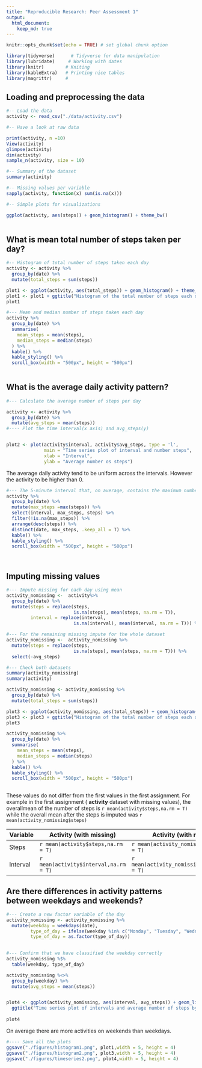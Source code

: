 ```yaml
---
title: "Reproducible Research: Peer Assessment 1"
output: 
  html_document:
    keep_md: true
---
```



```r
knitr::opts_chunk$set(echo = TRUE) # set global chunk option
```


```r
library(tidyverse)      # Tidyverse for data manipulation
library(lubridate)     # Working with dates
library(knitr)        # Kniting
library(kableExtra)   # Printing nice tables
library(magrittr)     # 
```




## Loading and preprocessing the data

```r

#-- Load the data
activity <- read_csv("./data/activity.csv")

```


```r
#-- Have a look at raw data

print(activity, n =10)
View(activity)
glimpse(activity)   
dim(activity)
sample_n(activity, size = 10)

#-- Summary of the dataset
summary(activity)

#-- Missing values per variable 
sapply(activity, function(x) sum(is.na(x)))

#-- Simple plots for visualizations 

ggplot(activity, aes(steps)) + geom_histogram() + theme_bw()
  

```



## What is mean total number of steps taken per day?


```r
#-- Histogram of total number of steps taken each day
activity <- activity %>% 
  group_by(date) %>% 
  mutate(total_steps = sum(steps))

plot1 <- ggplot(activity, aes(total_steps)) + geom_histogram() + theme_bw()
plot1 <- plot1 + ggtitle("Histogram of the total number of steps each day") + xlab("Total number of steps") + ylab("Count")
plot1
```


```r
#--- Mean and median number of steps taken each day
activity %>% 
  group_by(date) %>% 
  summarise(
    mean_steps = mean(steps),
    median_steps = median(steps)
  ) %>% 
  kable() %>% 
  kable_styling() %>% 
  scroll_box(width = "500px", height = "500px")
 

```


## What is the average daily activity pattern?


```r
#--- Calculate the average number of steps per day

activity <- activity %>% 
  group_by(date) %>% 
  mutate(avg_steps = mean(steps))
#---- Plot the time interval(x axis) and avg_steps(y)


plot2 <- plot(activity$interval, activity$avg_steps, type = 'l',
              main = "Time series plot of interval and number steps",
              xlab = "Interval",
              ylab = "Average number os steps")


```
The average daily activity tend to be uniform across the intervals. However the activity to be higher than 0. 

```r
#--- The 5-minute interval that, on average, contains the maximum number of steps
activity %>% 
  group_by(date) %>% 
  mutate(max_steps =max(steps)) %>% 
  select(interval, max_steps, steps) %>% 
  filter(!is.na(max_steps)) %>% 
  arrange(desc(steps)) %>% 
  distinct(date, max_steps, .keep_all = T) %>% 
  kable() %>% 
  kable_styling() %>% 
  scroll_box(width = "500px", height = "500px")

  
```



## Imputing missing values

```r

#--- Impute missing for each day using mean 
activity_nomissing <-  activity%>% 
  group_by(date) %>% 
  mutate(steps = replace(steps,
                         is.na(steps), mean(steps, na.rm = T)),
         interval = replace(interval,
                         is.na(interval), mean(interval, na.rm = T))) %>% ungroup()

#--- For the remaining missing impute for the whole dataset
activity_nomissing <-  activity_nomissing %>% 
  mutate(steps = replace(steps,
                         is.na(steps), mean(steps, na.rm = T))) %>% 
  select(-avg_steps)

#--- Check both datasets
summary(activity_nomissing)
summary(activity)
```


```r
activity_nomissing <- activity_nomissing %>% 
  group_by(date) %>% 
  mutate(total_steps = sum(steps))

plot3 <- ggplot(activity_nomissing, aes(total_steps)) + geom_histogram() + theme_bw()
plot3 <- plot3 + ggtitle("Histogram of the total number of steps each day") + xlab("Total number of steps") + ylab("Count")
plot3

```


```r
activity_nomissing %>% 
  group_by(date) %>% 
  summarise(
    mean_steps = mean(steps),
    median_steps = median(steps)
  ) %>% 
  kable() %>% 
  kable_styling() %>% 
  scroll_box(width = "500px", height = "500px")
 

```

These values do not differ from the first values in the first assignment. For example in the first assignment ( __activity__ dataset with missing values), the overallmean of the number of steps is `r mean(activity$steps,na.rm = T)` while the overall mean after the steps is imputed was `r mean(activity_nomissing$steps)`

| Variable |Activity (with missing) | Activity (with no missing) |
|----------|------------------------|----------------------------|
|   Steps  | `r mean(activity$steps,na.rm = T)` | `r mean(activity_nomissing$steps,na.rm = T)`|
|   Interval  | `r mean(activity$interval,na.rm = T)` | `r mean(activity_nomissing$interval,na.rm = T)`|


## Are there differences in activity patterns between weekdays and weekends?




```r
#--- Create a new factor variable of the day
activity_nomissing <- activity_nomissing %>% 
  mutate(weekday = weekdays(date),
         type_of_day = ifelse(weekday %in% c("Monday", "Tuesday", "Wednesday", "Thursday", "Friday"), "weekday", "weekend"),
         type_of_day = as.factor(type_of_day))
  

#--- Confirm that we have classified the weekday correctly
activity_nomissing %$%
  table(weekday, type_of_day)

```


```r
activity_nomissing %<>% 
  group_by(weekday) %>% 
  mutate(avg_steps = mean(steps))


plot4 <- ggplot(activity_nomissing, aes(interval, avg_steps)) + geom_line()+facet_grid(.~type_of_day) + theme_bw()+
  ggtitle("Time series plot of intervals and average number of steps by type of day") + xlab("Inteval") + ylab("Number of steps") 
      
plot4

```

On average there are more activities on weekends than  weekdays. 
```r
#---- Save all the plots
ggsave("./figures/histogram1.png", plot1,width = 5, height = 4)
ggsave("./figures/histogram2.png", plot3,width = 5, height = 4)
ggsave("./figures/timeseries2.png", plot4,width = 5, height = 4)

```


